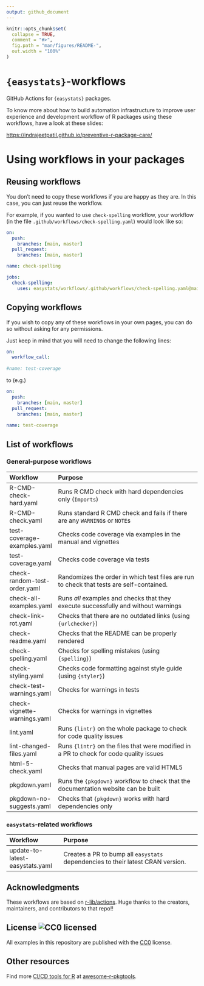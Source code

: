 ```yaml
---
output: github_document
---
```


<!-- README.md is generated from README.Rmd. Please edit that file -->

```r
knitr::opts_chunk$set(
  collapse = TRUE,
  comment = "#>",
  fig.path = "man/figures/README-",
  out.width = "100%"
)
```

# `{easystats}`-workflows

GitHub Actions for `{easystats}` packages. 

To know more about how to build automation infrastructure to improve user experience and development workflow of R packages using these workflows, have a look at these slides:

<https://indrajeetpatil.github.io/preventive-r-package-care/>

# Using workflows in your packages

## Reusing workflows

You don't need to copy these workflows if you are happy as they are. In this case,
you can just reuse the workflow. 

For example, if you wanted to use `check-spelling` workflow, your workflow 
(in the file `.github/workflows/check-spelling.yaml`) would look like so:


```yaml
on:
  push:
    branches: [main, master]
  pull_request:
    branches: [main, master]

name: check-spelling

jobs:
  check-spelling:
    uses: easystats/workflows/.github/workflows/check-spelling.yaml@main
```

## Copying workflows

If you wish to copy any of these workflows in your own pages, you can do so 
without asking for any permissions.

Just keep in mind that you will need to change the following lines:

```yaml
on:
  workflow_call:
  
#name: test-coverage
```

to (e.g.)

```yaml
on:
  push:
    branches: [main, master]
  pull_request:
    branches: [main, master]
    
name: test-coverage
```

## List of workflows

### General-purpose workflows

| Workflow                     | Purpose                                                                                  |
| :--------------------------- | :--------------------------------------------------------------------------------------- |
| R-CMD-check-hard.yaml        | Runs R CMD check with hard dependencies only (`Imports`)                                 |
| R-CMD-check.yaml             | Runs standard R CMD check and fails if there are any `WARNING`s or `NOTE`s               |
| test-coverage-examples.yaml  | Checks code coverage via examples in the manual and vignettes                            |
| test-coverage.yaml           | Checks code coverage via tests                                                           |
| check-random-test-order.yaml | Randomizes the order in which test files are run to check that tests are self-contained. |
| check-all-examples.yaml      | Runs *all* examples and checks that they execute successfully and without warnings       |
| check-link-rot.yaml          | Checks that there are no outdated links (using `{urlchecker}`)                           |
| check-readme.yaml            | Checks that the README can be properly rendered                                          |
| check-spelling.yaml          | Checks for spelling mistakes (using `{spelling}`)                                        |
| check-styling.yaml           | Checks code formatting against style guide (using `{styler}`)                            |
| check-test-warnings.yaml     | Checks for warnings in tests                                                             |
| check-vignette-warnings.yaml | Checks for warnings in vignettes                                                         |
| lint.yaml                    | Runs `{lintr}` on the whole package to check for code quality issues                     |
| lint-changed-files.yaml      | Runs `{lintr}` on the files that were modified in a PR to check for code quality issues  |
| html-5-check.yaml            | Checks that manual pages are valid HTML5                                                 |
| pkgdown.yaml                 | Runs the `{pkgdown}` workflow to check that the documentation website can be built       |
| pkgdown-no-suggests.yaml     | Checks that `{pkgdown}` works with hard dependencies only                                |

### `easystats`-related workflows

| Workflow                         | Purpose                                                                         |
| :------------------------------- | :------------------------------------------------------------------------------ |
| update-to-latest-easystats.yaml  | Creates a PR to bump all `easystats` dependencies to their latest CRAN version. |

## Acknowledgments

These workflows are based on [r-lib/actions](https://github.com/r-lib/actions). Huge thanks to the creators, maintainers, and contributors to that repo!!

## License ![CC0 licensed](https://img.shields.io/github/license/r-lib/actions)

All examples in this repository are published with the [CC0](./LICENSE) license.

## Other resources

Find more [CI/CD tools for R](https://indrajeetpatil.github.io/awesome-r-pkgtools/#cicd) at [awesome-r-pkgtools](https://github.com/IndrajeetPatil/awesome-r-pkgtools).
